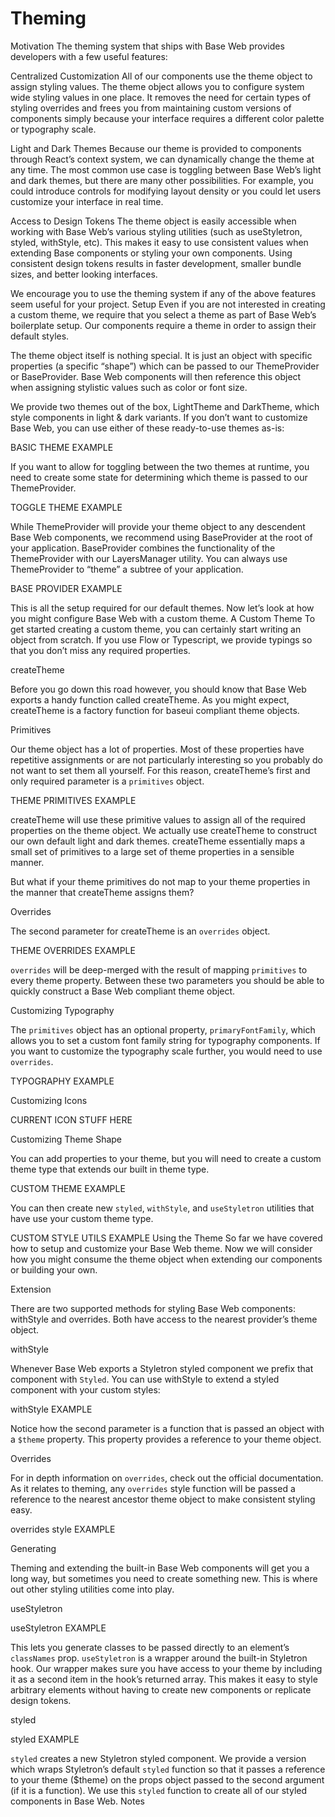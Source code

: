 <!--
Copyright (c) 2018-2019 Uber Technologies, Inc.

This source code is licensed under the MIT license found in the
LICENSE file in the root directory of this source tree.
-->



# Theming

Motivation
The theming system that ships with Base Web provides developers with a few useful features:

Centralized Customization
All of our components use the theme object to assign styling values. The theme object allows you to configure system wide styling values in one place. It removes the need for certain types of styling overrides and frees you from maintaining custom versions of components simply because your interface requires a different color palette or typography scale.

Light and Dark Themes
Because our theme is provided to components through React’s context system, we can dynamically change the theme at any time. The most common use case is toggling between Base Web’s light and dark themes, but there are many other possibilities. For example, you could introduce controls for modifying layout density or you could let users customize your interface in real time.

Access to Design Tokens
The theme object is easily accessible when working with Base Web’s various styling utilities (such as useStyletron, styled, withStyle, etc). This makes it easy to use consistent values when extending Base components or styling your own components. Using consistent design tokens results in faster development, smaller bundle sizes, and better looking interfaces.

We encourage you to use the theming system if any of the above features seem useful for your project.
Setup
Even if you are not interested in creating a custom theme, we require that you select a theme as part of Base Web’s boilerplate setup. Our components require a theme in order to assign their default styles.

The theme object itself is nothing special. It is just an object with specific properties (a specific “shape”) which can be passed to our ThemeProvider or BaseProvider. Base Web components will then reference this object when assigning stylistic values such as color or font size.

We provide two themes out of the box, LightTheme and DarkTheme, which style components in light & dark variants. If you don’t want to customize Base Web, you can use either of these ready-to-use themes as-is:

BASIC THEME EXAMPLE

If you want to allow for toggling between the two themes at runtime, you need to create some state for determining which theme is passed to our ThemeProvider.

TOGGLE THEME EXAMPLE

While ThemeProvider will provide your theme object to any descendent Base Web components, we recommend using BaseProvider at the root of your application. BaseProvider combines the functionality of the ThemeProvider with our LayersManager utility. You can always use ThemeProvider to “theme” a subtree of your application.

BASE PROVIDER EXAMPLE

This is all the setup required for our default themes. Now let’s look at how you might configure Base Web with a custom theme.
A Custom Theme
To get started creating a custom theme, you can certainly start writing an object from scratch. If you use Flow or Typescript, we provide typings so that you don’t miss any required properties.

createTheme

Before you go down this road however, you should know that Base Web exports a handy function called createTheme. As you might expect, createTheme is a factory function for baseui compliant theme objects.

Primitives

Our theme object has a lot of properties. Most of these properties have repetitive assignments or are not particularly interesting so you probably do not want to set them all yourself. For this reason, createTheme’s first and only required parameter is a `primitives` object.

THEME PRIMITIVES EXAMPLE

createTheme will use these primitive values to assign all of the required properties on the theme object. We actually use createTheme to construct our own default light and dark themes. createTheme essentially maps a small set of primitives to a large set of theme properties in a sensible manner.

But what if your theme primitives do not map to your theme properties in the manner that createTheme assigns them?

Overrides

The second parameter for createTheme is an `overrides` object.

THEME OVERRIDES EXAMPLE

`overrides` will be deep-merged with the result of mapping `primitives` to every theme property. Between these two parameters you should be able to quickly construct a Base Web compliant theme object.

Customizing Typography

The `primitives` object has an optional property, `primaryFontFamily`, which allows you to set a custom font family string for typography components. If you want to customize the typography scale further, you would need to use `overrides`.

TYPOGRAPHY EXAMPLE

Customizing Icons

CURRENT ICON STUFF HERE

Customizing Theme Shape

You can add properties to your theme, but you will need to create a custom theme type that extends our built in theme type.

CUSTOM THEME EXAMPLE

You can then create new `styled`, `withStyle`, and `useStyletron` utilities that have use your custom theme type.

CUSTOM STYLE UTILS EXAMPLE
Using the Theme
So far we have covered how to setup and customize your Base Web theme. Now we will consider how you might consume the theme object when extending our components or building your own.

Extension

There are two supported methods for styling Base Web components: withStyle and overrides. Both have access to the nearest provider’s theme object.

withStyle

Whenever Base Web exports a Styletron styled component we prefix that component with `Styled`. You can use withStyle to extend a styled component with your custom styles:

withStyle EXAMPLE

Notice how the second parameter is a function that is passed an object with a `$theme` property. This property provides a reference to your theme object.

Overrides

For in depth information on `overrides`, check out the official documentation. As it relates to theming, any `overrides` style function will be passed a reference to the nearest ancestor theme object to make consistent styling easy.

overrides style EXAMPLE

Generating

Theming and extending the built-in Base Web components will get you a long way, but sometimes you need to create something new. This is where out other styling utilities come into play.

useStyletron

useStyletron EXAMPLE

This lets you generate classes to be passed directly to an element’s `classNames` prop. `useStyletron` is a wrapper around the built-in Styletron hook. Our wrapper makes sure you have access to your theme by including it as a second item in the hook’s returned array. This makes it easy to style arbitrary elements without having to create new components or replicate design tokens.

styled

styled EXAMPLE

`styled` creates a new Styletron styled component. We provide a version which wraps Styletron’s default `styled` function so that it passes a reference to your theme (\$theme) on the props object passed to the second argument (if it is a function). We use this `styled` function to create all of our styled components in Base Web.
Notes
